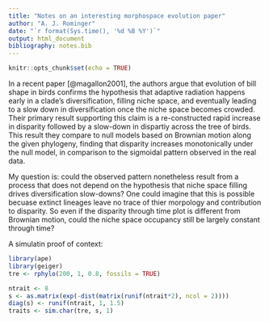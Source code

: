 ```yaml
---
title: "Notes on an interesting morphospace evolution paper"
author: "A. J. Rominger"
date: "`r format(Sys.time(), '%d %B %Y')`"
output: html_document
bibliography: notes.bib
---
```


```r
knitr::opts_chunk$set(echo = TRUE)
```

In a recent paper [@magallon2001], the authors argue that evolution of bill shape in birds confirms the hypothesis that adaptive radiation happens early in a clade's diversification, filling niche space, and eventually leading to a slow down in diversification once the niche space becomes crowded.  Their primary result supporting this claim is a re-constructed rapid increase in disparity followed by a slow-down in dispartiy across the tree of birds.  This result they compare to null models based on Brownian motion along the given phylogeny, finding that disparity increases monotonically under the null model, in comparison to the sigmoidal pattern observed in the real data.

My question is: could the observed pattern nonetheless result from a process that does not depend on the hypothesis that niche space filling drives diversification slow-downs?  One could imagine that this is possible becuase extinct lineages leave no trace of thier morpology and contribution to disparity.  So even if the disparity through time plot is different from Brownian motion, could the niche space occupancy still be largely constant through time?

A simulatin proof of context:

```r
library(ape)
library(geiger)
tre <- rphylo(200, 1, 0.8, fossils = TRUE)

ntrait <- 8
s <- as.matrix(exp(-dist(matrix(runif(ntrait*2), ncol = 2))))
diag(s) <- runif(ntrait, 1, 1.5)
traits <- sim.char(tre, s, 1)
```
